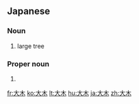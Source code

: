 ==Japanese==
{{ja-kanjitab|大|木}}

===Noun===
{{ja-noun|たいぼく}}

# large tree

===Proper noun===
{{ja-pos|おおき|proper|hhira=おほき}}

# {{surname|lang=ja|sort=おおき}}

[[fr:大木]]
[[ko:大木]]
[[lt:大木]]
[[hu:大木]]
[[ja:大木]]
[[zh:大木]]